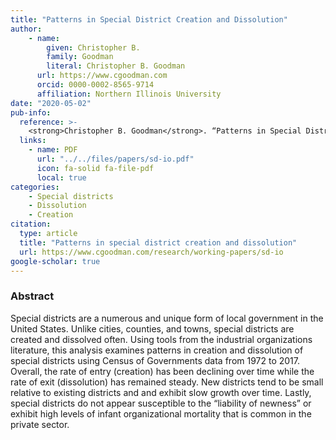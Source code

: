 ```yaml
---
title: "Patterns in Special District Creation and Dissolution"
author: 
    - name: 
        given: Christopher B.
        family: Goodman
        literal: Christopher B. Goodman
      url: https://www.cgoodman.com
      orcid: 0000-0002-8565-9714
      affiliation: Northern Illinois University
date: "2020-05-02"
pub-info:
  reference: >-
    <strong>Christopher B. Goodman</strong>. “Patterns in Special District Creation and Dissolution”
  links:
    - name: PDF
      url: "../../files/papers/sd-io.pdf"
      icon: fa-solid fa-file-pdf
      local: true
categories:
    - Special districts
    - Dissolution
    - Creation
citation:
  type: article
  title: "Patterns in special district creation and dissolution"
  url: https://www.cgoodman.com/research/working-papers/sd-io
google-scholar: true
---
```


### Abstract
Special districts are a numerous and unique form of local government in the United States. Unlike cities, counties, and towns, special districts are created and dissolved often. Using tools from the industrial organizations literature, this analysis examines patterns in creation and dissolution of special districts using Census of Governments data from 1972 to 2017. Overall, the rate of entry (creation) has been declining over time while the rate of exit (dissolution) has remained steady. New districts tend to be small relative to existing districts and and exhibit slow growth over time. Lastly, special districts do not appear susceptible to the "liability of newness" or exhibit high levels of infant organizational mortality that is common in the private sector.